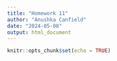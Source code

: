 ```yaml
---
title: "Homework 11"
author: "Anushka Canfield"
date: "2024-05-08"
output: html_document
---
```


```r
knitr::opts_chunk$set(echo = TRUE)
```


